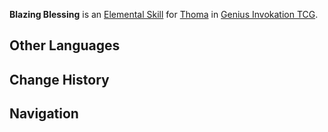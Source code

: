{{About|the Character Card Skill for [[Genius Invokation TCG]]|the Playable Character Talent|Blazing Blessing}}
{{Genius Invokation TCG Skill Infobox
|title      = Blazing Blessing
|image      = Blazing Blessing Character Card Skill.png
|type       = Elemental Skill
|character  = Thoma
|matching   = 3
|element    = Pyro
|effect     = Deals 2 {{Color|Pyro DMG}}, creates 1 '''Blazing Barrier'''.<br><br>'''Blazing Barrier'''<br>Grants '''1 Shield point''' to your active character. (Can stack. Max 3 points.)
|order      = 2
}}
'''Blazing Blessing''' is an [[Character Card Elemental Skill|Elemental Skill]] for [[Thoma (Character Card)|Thoma]] in [[Genius Invokation TCG]].

==Other Languages==
{{Other Languages|Transclude=Blazing Blessing}}

==Change History==
{{Change History|4.4}}

==Navigation==
{{Genius Invokation TCG Skill Navbox|Thoma}}